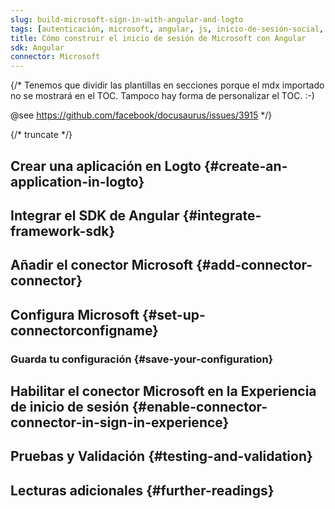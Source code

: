 ```yaml
---
slug: build-microsoft-sign-in-with-angular-and-logto
tags: [autenticación, microsoft, angular, js, inicio-de-sesión-social, inicio-de-sesión, login]
title: Cómo construir el inicio de sesión de Microsoft con Angular
sdk: Angular
connector: Microsoft
---
```


{/*
  Tenemos que dividir las plantillas en secciones porque el mdx importado no se mostrará en el TOC.
  Tampoco hay forma de personalizar el TOC. :-)

  @see https://github.com/facebook/docusaurus/issues/3915
*/}




{/* truncate */}

<Intro connector={connector} sdk="Angular" link="https://angular.dev" />

## Crear una aplicación en Logto \{#create-an-application-in-logto}

<CreateApplication type="Aplicación de una sola página (Single page app)" framework="Angular" />

## Integrar el SDK de Angular \{#integrate-framework-sdk}

<IntegrateSdk />

## Añadir el conector Microsoft \{#add-connector-connector}

<AddSocialConnector connector={connector} framework="Angular" />

## Configura Microsoft \{#set-up-connectorconfigname}

<ConnectorGuide />

### Guarda tu configuración \{#save-your-configuration}

<SaveYourConfiguration connector={connector} />

## Habilitar el conector Microsoft en la Experiencia de inicio de sesión \{#enable-connector-connector-in-sign-in-experience}

<EnableSocialConnector connector={connector} />

## Pruebas y Validación \{#testing-and-validation}

<TestingAndValidation connector={connector} sdk="Angular" />

## Lecturas adicionales \{#further-readings}

<FurtherReadings />
